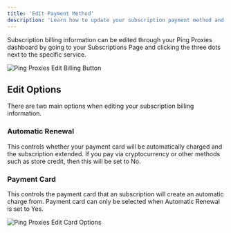 ```yaml
---
title: 'Edit Payment Method'
description: 'Learn how to update your subscription payment method and automatic renewal settings in your Ping Proxies dashboard'
---
```


Subscription billing information can be edited through your Ping Proxies dashboard by going to your Subscriptions Page and clicking the three dots next to the specific service.

<img
  src="/images/general/edit-billing-button.png"
  alt="Ping Proxies Edit Billing Button"
/>

## Edit Options

There are two main options when editing your subscription billing information.

### Automatic Renewal

This controls whether your payment card will be automatically charged and the subscription extended. If you pay via cryptocurrency or other methods such as store credit, then this will be set to No.

### Payment Card

This controls the payment card that an subscription will create an automatic charge from. Payment card can only be selected when Automatic Renewal is set to Yes.

<img
  src="/images/general/edit-billing.png"
  alt="Ping Proxies Edit Card Options"
/>
